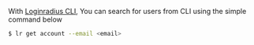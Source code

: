 With [Loginradius CLI](https://github.com/LoginRadius/lr-cli/), You can search for users from CLI using the simple command below

   ```sh
   $ lr get account --email <email>
   ```


